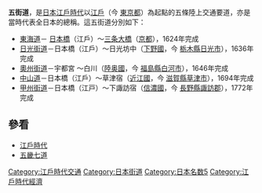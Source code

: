 {{Otheruses|subject=日本江戶時代的五條交通要道|other=英國伯明罕市境內的同名地名|五街道 (伯明罕)}}
{{unreferenced|time=2014-07-29T10:05:30+00:00}}
{{Japanese| image = JP -Gokaido.png| width = 250px| japanese = 五街道| kana =ごかいどう | romaji =Gokaidō}}

'''五街道'''，是[[日本|日本]][[江戶時代|江戶時代]]以[[江戶|江戶]]（今 [[東京都|東京都]]）為起點的五條陸上交通要道，亦是當時代表全日本的總稱。這五街道分別如下：
* [[东海道_(路名)|東海道]]－ [[日本橋_(東京都中央區)|日本橋]]（江戶）～[[三条大橋|三条大橋]]（[[京都|京都]]），1624年完成
* [[日光街道|日光街道]]－日本橋（江戶）～日光坊中（[[下野國|下野國]]，今 [[栃木縣|栃木縣]][[日光市|日光市]]），1636年完成
* [[奧州街道|奧州街道]]－宇都宮 ～白川（[[陸奥國|陸奥國]]，今 [[福島縣|福島縣]][[白河市|白河市]]），1646年完成
* [[中山道|中山道]]－日本橋（江戶）～草津宿（[[近江國|近江國]]，今 [[滋賀縣|滋賀縣]][[草津市|草津市]]），1694年完成
* [[甲州街道|甲州街道]]－日本橋（江戸）～下諏訪宿（[[信濃國|信濃國]]，今 [[長野縣|長野縣]][[諏訪郡|諏訪郡]]），1772年完成

== 參看 ==
* [[江戶時代|江戶時代]]
* [[五畿七道|五畿七道]]

[[Category:江戶時代交通|Category:江戶時代交通]]
[[Category:日本街道|Category:日本街道]]
[[Category:日本名数5|Category:日本名数5]]
[[Category:江戶時代經濟|Category:江戶時代經濟]]